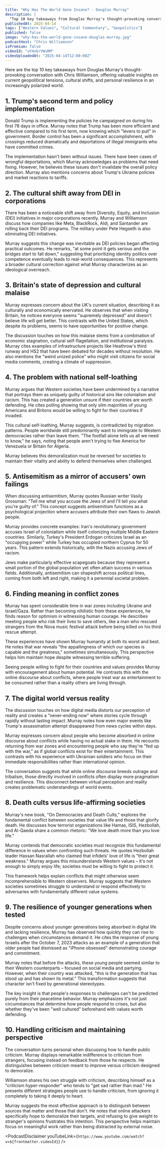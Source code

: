 ```yaml
---
title: "Why Has The World Gone Insane? - Douglas Murray"
description: |
  "Top 10 key takeaways from Douglas Murray's thought-provoking conversation with Chris Williamson, offering valuable insights on current geopolitical tensions, cultural shifts, and personal resilience in an increasingly polarized world."
publishedAt: 2025-04-14
tags: ["Western Values", "Cultural Commentary", "Geopolitics"]
published: false
image: "why-has-the-world-gone-insane-douglas-murray.jpg"
podcastHost: "Chris Williamson"
isPremium: false
videoId: "uY4obrVWsRM"
videoUploadedAt: "2025-04-14T12:00:00Z"
---
```



<PodcastSummaryPageLayout frontmatter={frontmatter}>

Here are the top 10 key takeaways from Douglas Murray's thought-provoking conversation with Chris Williamson, offering valuable insights on current geopolitical tensions, cultural shifts, and personal resilience in an increasingly polarized world.

## 1. Trump's second term and policy implementation

Donald Trump is implementing the policies he campaigned on during his first 78 days in office. Murray notes that Trump has been more efficient and effective compared to his first term, now knowing which "levers to pull" in government. Border control has been a significant accomplishment, with crossings reduced dramatically and deportations of illegal immigrants who have committed crimes.

The implementation hasn't been without issues. There have been cases of wrongful deportations, which Murray acknowledges as problems that need fixing. However, he believes these issues don't invalidate the overall policy direction. Murray also mentions concerns about Trump's Ukraine policies and market reactions to tariffs.

## 2. The cultural shift away from DEI in corporations

There has been a noticeable shift away from Diversity, Equity, and Inclusion (DEI) initiatives in major corporations recently. Murray and Williamson discuss how companies like Meta, BlackRock, Aldi, and Santander are rolling back their DEI programs. The military under Pete Hegseth is also eliminating DEI initiatives.

Murray suggests this change was inevitable as DEI policies began affecting practical outcomes. He remarks, "at some point it gets serious and the bridges start to fall down," suggesting that prioritizing identity politics over competence eventually leads to real-world consequences. This represents a broader cultural correction against what Murray characterizes as an ideological overreach.

## 3. Britain's state of depression and cultural malaise

Murray expresses concern about the UK's current situation, describing it as culturally and economically enervated. He observes that when visiting Britain, he notices everyone seems "supremely depressed" and doesn't believe life will get better. This contrasts with the United States, which despite its problems, seems to have opportunities for positive change.

The discussion touches on how this malaise stems from a combination of economic stagnation, cultural self-flagellation, and institutional paralysis. Murray cites examples of infrastructure projects like Heathrow's third runway and HS2 that have been debated for decades without resolution. He also mentions the "weird unized police" who might visit citizens for social media comments, creating a climate of suppression.

## 4. The problem with national self-loathing

Murray argues that Western societies have been undermined by a narrative that portrays them as uniquely guilty of historical sins like colonialism and racism. This has created a generation unsure if their countries are worth defending. He cites polling showing that only slim majorities of young Americans and Britons would be willing to fight for their countries if invaded.

This cultural self-loathing, Murray suggests, is contradicted by migration patterns. People worldwide still predominantly want to immigrate to Western democracies rather than leave them. "The footfall alone tells us all we need to know," he says, noting that people aren't trying to flee America for Venezuela or Britain for Algeria.

Murray believes this demoralization must be reversed for societies to maintain their vitality and ability to defend themselves when challenged.

## 5. Antisemitism as a mirror of accusers' own failings

When discussing antisemitism, Murray quotes Russian writer Vasily Grossman: "Tell me what you accuse the Jews of and I'll tell you what you're guilty of." This concept suggests antisemitism functions as a psychological projection where accusers attribute their own flaws to Jewish people.

Murray provides concrete examples: Iran's revolutionary government accuses Israel of colonialism while itself colonizing multiple Middle Eastern countries. Similarly, Turkey's President Erdogan criticizes Israel as an "occupying power" while Turkey has occupied northern Cyprus for 50 years. This pattern extends historically, with the Nazis accusing Jews of racism.

Jews make particularly effective scapegoats because they represent a small portion of the global population yet often attain success in various fields. Additionally, antisemitism can shapeshift across political lines, coming from both left and right, making it a perennial societal problem.

## 6. Finding meaning in conflict zones

Murray has spent considerable time in war zones including Ukraine and Israel/Gaza. Rather than becoming nihilistic from these experiences, he finds reason for optimism in witnessing human courage. He describes meeting people who risk their lives to save others, like a man who rescued strangers from the Nova music festival attack before being killed on his third rescue attempt.

These experiences have shown Murray humanity at both its worst and best. He notes that war reveals "the appallingness of which our species is capable and the greatness," sometimes simultaneously. This perspective helps him maintain hope despite witnessing terrible suffering.

Seeing people willing to fight for their countries and values provides Murray with encouragement about human potential. He contrasts this with the online discourse about conflicts, where people treat war as entertainment to be consumed rather than a reality others are living through.

## 7. The digital world versus reality

The discussion touches on how digital media distorts our perception of reality and creates a "never-ending now" where stories cycle through rapidly without lasting impact. Murray notes how even major events like Trump's assassination attempt disappeared from news cycles within days.

Murray expresses concern about people who become absorbed in online discourse about conflicts while having no actual stake in them. He recounts returning from war zones and encountering people who say they're "fed up with the war," as if global conflicts exist for their entertainment. This contrasts with his experience with Ukrainian soldiers who focus on their immediate responsibilities rather than international opinion.

The conversation suggests that while online discourse breeds outrage and tribalism, those directly involved in conflicts often display more pragmatism and resilience. This disconnect between virtual perception and reality creates problematic understandings of world events.

## 8. Death cults versus life-affirming societies

Murray's new book, "On Democracies and Death Cults," explores the fundamental conflict between societies that value life and those that glorify death. He discusses how terrorist organizations like Hamas, ISIS, Hezbollah, and Al-Qaeda share a common rhetoric: "We love death more than you love life."

Murray contends that democratic societies must recognize this fundamental difference in values when confronting such threats. He quotes Hezbollah leader Hassan Nasrallah who claimed that infidels' love of life is "their great weakness." Murray argues this misunderstands Western values – it's not enough to simply enjoy life; societies must be willing to fight to protect it.

This framework helps explain conflicts that might otherwise seem incomprehensible to Western observers. Murray suggests that Western societies sometimes struggle to understand or respond effectively to adversaries with fundamentally different value systems.

## 9. The resilience of younger generations when tested

Despite concerns about younger generations being absorbed in digital life and lacking resilience, Murray has observed how quickly they can rise to challenges when circumstances demand it. He cites the response of young Israelis after the October 7, 2023 attacks as an example of a generation that older people had dismissed as "iPhone obsessed" demonstrating courage and commitment.

Murray notes that before the attacks, these young people seemed similar to their Western counterparts – focused on social media and partying. However, when their country was attacked, "this is the generation that has stood up and has shown its metal." This transformation suggests that character isn't fixed by generational stereotypes.

The key insight is that people's responses to challenges can't be predicted purely from their peacetime behavior. Murray emphasizes it's not just circumstances that determine how people respond to crises, but also whether they've been "well cultured" beforehand with values worth defending.

## 10. Handling criticism and maintaining perspective

The conversation turns personal when discussing how to handle public criticism. Murray displays remarkable indifference to criticism from strangers, focusing instead on feedback from those he respects. He distinguishes between criticism meant to improve versus criticism designed to demoralize.

Williamson shares his own struggle with criticism, describing himself as a "criticism hyper-responder" who tends to "get sad rather than mad." He presents different strategies people use to handle criticism, from ignoring it completely to taking it deeply to heart.

Murray suggests the most effective approach is to distinguish between sources that matter and those that don't. He notes that online attackers specifically hope to demoralize their targets, and refusing to give weight to stranger's opinions frustrates this intention. This perspective helps maintain focus on meaningful work rather than being distracted by external noise.

<PodcastDisclaimer
  youTubeLink={`https://www.youtube.com/watch?v=${frontmatter.videoId}`}
/>

</PodcastSummaryPageLayout>
